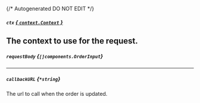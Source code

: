 {/* Autogenerated DO NOT EDIT  */}

##### `ctx` [*{ `context.Context` }*](https://pkg.go.dev/context#Context)
The context to use for the request.
---
##### `requestBody` *{`[]components.OrderInput`}*

<Collapsible openLabel={Labels.showProperties} closeLabel={Labels.hideProperties}>
  <OrderInput />
</Collapsible>

---
##### `callbackURL` *{`*string`}*
The url to call when the order is updated.

